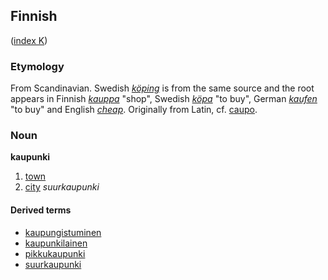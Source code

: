 ==Finnish==
([[Wiktionary:Finnish_index_k|index K]])

===Etymology===
From Scandinavian. Swedish ''[[köping]]'' is from the same source and the root appears in Finnish ''[[kauppa]]'' "shop", Swedish ''[[köpa]]'' "to buy", German ''[[kaufen]]'' "to buy" and English ''[[cheap]]''. Originally from Latin, cf. [[caupo]].

===Noun===
'''kaupunki'''

# [[town]]
# [[city]] ''suurkaupunki''

====Derived terms====
*[[kaupungistuminen]]
*[[kaupunkilainen]]
*[[pikkukaupunki]]
*[[suurkaupunki]]